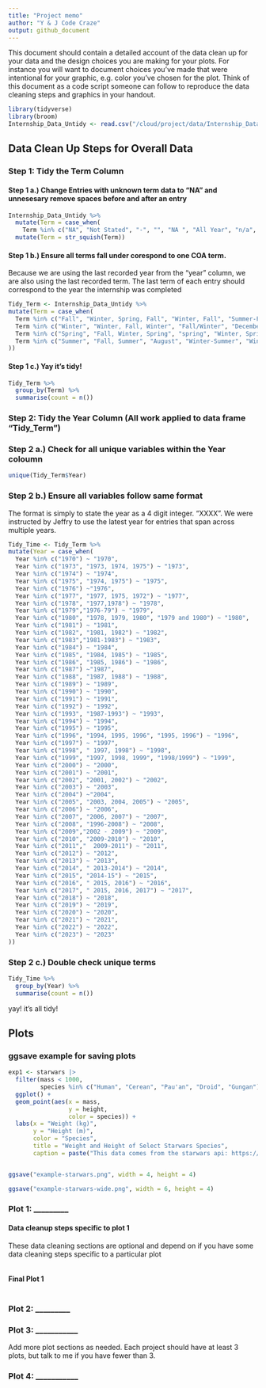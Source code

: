 ```yaml
---
title: "Project memo"
author: "Y & J Code Craze"
output: github_document
---
```


This document should contain a detailed account of the data clean up for your data and the design choices you are making for your plots. For instance you will want to document choices you've made that were intentional for your graphic, e.g. color you've chosen for the plot. Think of this document as a code script someone can follow to reproduce the data cleaning steps and graphics in your handout.

```r
library(tidyverse)
library(broom)
Internship_Data_Untidy <- read.csv("/cloud/project/data/Internship_Data_Untidy.csv")
```

## Data Clean Up Steps for Overall Data

### Step 1: Tidy the Term Column

#### Step 1 a.) Change Entries with unknown term data to "NA" and unnesesary remove spaces before and after an entry 
```r
Internship_Data_Untidy %>% 
  mutate(Term = case_when( 
    Term %in% c("NA", "Not Stated", "-", "", "NA ", "All Year", "n/a", "Year", "Year-round", "N/A", "Previous Work Experience", "Nine Months", "Prior Fulfillment"))) ~ "NA" %>% 
  mutate(Term = str_squish(Term))
```

#### Step 1 b.) Ensure all terms fall under corespond to one COA term.

Because we are using the last recorded year from the "year" column, we are also using the last recorded term. The last term of each entry should correspond to the year the internship was completed 

```r
Tidy_Term <- Internship_Data_Untidy %>% 
mutate(Term = case_when(
  Term %in% c("Fall", "Winter, Spring, Fall", "Winter, Fall", "Summer-Fall", "Spring, Fall", "Summer/Fall", "Summer, Fall", "Spring, Summer, Fall", "Summer,Fall", "Winter+Fall") ~ "Fall",
  Term %in% c("Winter", "Winter, Fall, Winter", "Fall/Winter", "December-December", "Summer, Fall, Winter", "Fall-Winter", "Fall, Winter", "Summer-Winter") ~ "Winter",
  Term %in% c("Spring", "Fall, Winter, Spring", "spring", "Winter, Spring", "Winter-Spring", "Novermber-Spring", "Summer, Spring, Spring") ~ "Spring",
  Term %in% c("Summer", "Fall, Summer", "August", "Winter-Summer", "Winter, Spring, Summer", "Winter, Summer", "Spring, Summer", "Fall+Summer", "Spring/Summer", "Fall, Winter, Spring, Summer", "Summe", "Summer 2011") ~ "Summer"
))
```

#### Step 1 c.) Yay it's tidy!
```r
Tidy_Term %>% 
  group_by(Term) %>%
  summarise(count = n())
```

### Step 2: Tidy the Year Column (All work applied to data frame "Tidy_Term")

### Step 2 a.) Check for all unique variables within the Year coloumn 

```r

unique(Tidy_Term$Year)
```

### Step 2 b.) Ensure all variables follow same format

The format is simply to state the year as a 4 digit integer. "XXXX". 
We were instructed by Jeffry to use the latest year for entries that span across multiple years.

```r
Tidy_Time <- Tidy_Term %>% 
mutate(Year = case_when(
  Year %in% c("1970") ~ "1970",
  Year %in% c("1973", "1973, 1974, 1975") ~ "1973",
  Year %in% c("1974") ~ "1974",
  Year %in% c("1975", "1974, 1975") ~ "1975",
  Year %in% c("1976") ~"1976",
  Year %in% c("1977", "1977, 1975, 1972") ~ "1977",
  Year %in% c("1978", "1977,1978") ~ "1978",
  Year %in% c("1979","1976-79") ~ "1979",
  Year %in% c("1980", "1978, 1979, 1980", "1979 and 1980") ~ "1980",
  Year %in% c("1981") ~ "1981",
  Year %in% c("1982", "1981, 1982") ~ "1982",
  Year %in% c("1983","1981-1983") ~ "1983",
  Year %in% c("1984") ~ "1984",
  Year %in% c("1985", "1984, 1985") ~ "1985",
  Year %in% c("1986", "1985, 1986") ~ "1986",
  Year %in% c("1987") ~"1987",
  Year %in% c("1988", "1987, 1988") ~ "1988",
  Year %in% c("1989") ~ "1989",
  Year %in% c("1990") ~ "1990",
  Year %in% c("1991") ~ "1991",
  Year %in% c("1992") ~ "1992",
  Year %in% c("1993", "1987-1993") ~ "1993",
  Year %in% c("1994") ~ "1994",
  Year %in% c("1995") ~ "1995",
  Year %in% c("1996", "1994, 1995, 1996", "1995, 1996") ~ "1996",
  Year %in% c("1997") ~ "1997",
  Year %in% c("1998", "	1997, 1998") ~ "1998",
  Year %in% c("1999", "1997, 1998, 1999", "1998/1999") ~ "1999",
  Year %in% c("2000") ~ "2000",
  Year %in% c("2001") ~ "2001",
  Year %in% c("2002", "2001, 2002") ~ "2002",
  Year %in% c("2003") ~ "2003",
  Year %in% c("2004") ~"2004",
  Year %in% c("2005", "2003, 2004, 2005") ~ "2005",
  Year %in% c("2006") ~ "2006",
  Year %in% c("2007", "2006, 2007") ~ "2007",
  Year %in% c("2008", "1996-2008") ~ "2008",
  Year %in% c("2009","2002 - 2009") ~ "2009",
  Year %in% c("2010", "2009-2010") ~ "2010",
  Year %in% c("2011","	2009-2011") ~ "2011",
  Year %in% c("2012") ~ "2012",
  Year %in% c("2013") ~ "2013",
  Year %in% c("2014", "	2013-2014") ~ "2014",
  Year %in% c("2015", "2014-15") ~ "2015",
  Year %in% c("2016", "	2015, 2016") ~ "2016",
  Year %in% c("2017", "	2015, 2016, 2017") ~ "2017",
  Year %in% c("2018") ~ "2018",
  Year %in% c("2019") ~ "2019",
  Year %in% c("2020") ~ "2020",
  Year %in% c("2021") ~ "2021",
  Year %in% c("2022") ~ "2022",
  Year %in% c("2023") ~ "2023"
))
```

### Step 2 c.) Double check unique terms

```r
Tidy_Time %>% 
  group_by(Year) %>%
  summarise(count = n())
```
yay! it's all tidy! 

## Plots

### ggsave example for saving plots

```r
exp1 <- starwars |>
  filter(mass < 1000, 
         species %in% c("Human", "Cerean", "Pau'an", "Droid", "Gungan")) |>
  ggplot() +
  geom_point(aes(x = mass, 
                 y = height, 
                 color = species)) +
  labs(x = "Weight (kg)", 
       y = "Height (m)",
       color = "Species",
       title = "Weight and Height of Select Starwars Species",
       caption = paste("This data comes from the starwars api: https://swapi.py43.com"))


ggsave("example-starwars.png", width = 4, height = 4)

ggsave("example-starwars-wide.png", width = 6, height = 4)
```



### Plot 1: _________

#### Data cleanup steps specific to plot 1

These data cleaning sections are optional and depend on if you have some data cleaning steps specific to a particular plot

```r

```


#### Final Plot 1

```r

```


### Plot 2: _________

### Plot 3: ___________

Add more plot sections as needed. Each project should have at least 3 plots, but talk to me if you have fewer than 3.

### Plot 4: ___________ 

